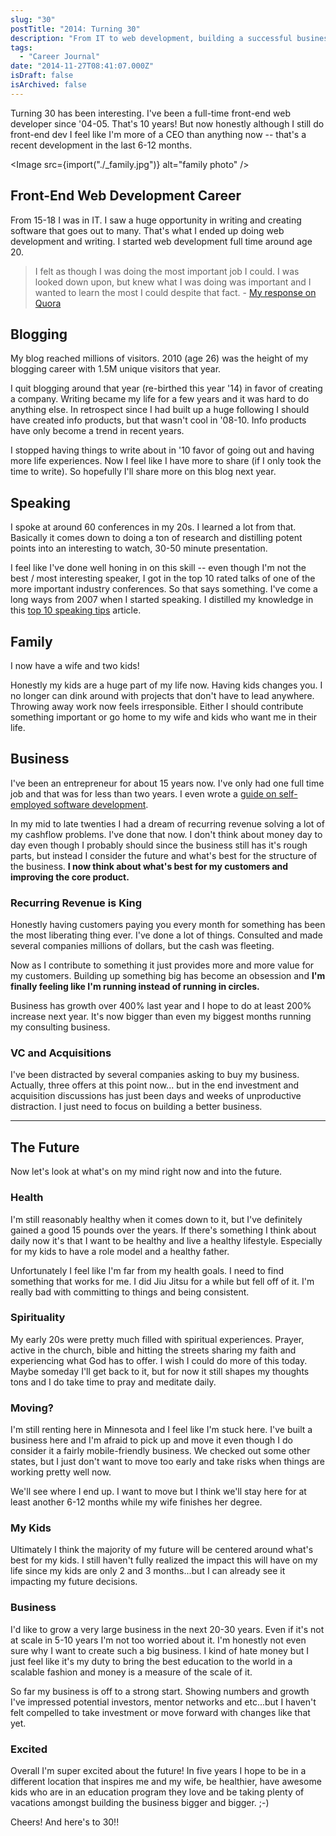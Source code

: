 ```yaml
---
slug: "30"
postTitle: "2014: Turning 30"
description: "From IT to web development, building a successful business, starting a family, and looking ahead to the next chapter."
tags:
  - "Career Journal"
date: "2014-11-27T08:41:07.000Z"
isDraft: false
isArchived: false
---
```



Turning 30 has been interesting. I've been a full-time front-end web developer since '04-05. That's 10 years! But now honestly although I still do front-end dev I feel like I'm more of a CEO than anything now -- that's a recent development in the last 6-12 months.

<Image src={import("./_family.jpg")} alt="family photo" />

## Front-End Web Development Career

From 15-18 I was in IT. I saw a huge opportunity in writing and creating software that goes out to many. That's what I ended up doing web development and writing. I started web development full time around age 20.

> I felt as though I was doing the most important job I could. I was looked down upon, but knew what I was doing was important and I wanted to learn the most I could despite that fact. - [My response on Quora](http://qr.ae/piIkg)

## Blogging

My blog reached millions of visitors. 2010 (age 26) was the height of my blogging career with 1.5M unique visitors that year.

I quit blogging around that year (re-birthed this year '14) in favor of creating a company. Writing became my life for a few years and it was hard to do anything else. In retrospect since I had built up a huge following I should have created info products, but that wasn't cool in '08-10. Info products have only become a trend in recent years.

I stopped having things to write about in '10 favor of going out and having more life experiences. Now I feel like I have more to share (if I only took the time to write). So hopefully I'll share more on this blog next year.

## Speaking

I spoke at around 60 conferences in my 20s. I learned a lot from that. Basically it comes down to doing a ton of research and distilling potent points into an interesting to watch, 30-50 minute presentation.

I feel like I've done well honing in on this skill -- even though I'm not the best / most interesting speaker, I got in the top 10 rated talks of one of the more important industry conferences. So that says something. I've come a long ways from 2007 when I started speaking. I distilled my knowledge in this [top 10 speaking tips](/tech-talks/) article.

## Family

I now have a wife and two kids!

Honestly my kids are a huge part of my life now. Having kids changes you. I no longer can dink around with projects that don't have to lead anywhere. Throwing away work now feels irresponsible. Either I should contribute something important or go home to my wife and kids who want me in their life.

## Business

I've been an entrepreneur for about 15 years now. I've only had one full time job and that was for less than two years. I even wrote a [guide on self-employed software development](/self-employed-software-development-guide).

In my mid to late twenties I had a dream of recurring revenue solving a lot of my cashflow problems. I've done that now. I don't think about money day to day even though I probably should since the business still has it's rough parts, but instead I consider the future and what's best for the structure of the business. **I now think about what's best for my customers and improving the core product.**

### Recurring Revenue is King

Honestly having customers paying you every month for something has been the most liberating thing ever. I've done a lot of things. Consulted and made several companies millions of dollars, but the cash was fleeting.

Now as I contribute to something it just provides more and more value for my customers. Building up something big has become an obsession and **I'm finally feeling like I'm running instead of running in circles.**

Business has growth over 400% last year and I hope to do at least 200% increase next year. It's now bigger than even my biggest months running my consulting business.

### VC and Acquisitions

I've been distracted by several companies asking to buy my business. Actually, three offers at this point now... but in the end investment and acquisition discussions has just been days and weeks of unproductive distraction. I just need to focus on building a better business.

---

## The Future

Now let's look at what's on my mind right now and into the future.

### Health

I'm still reasonably healthy when it comes down to it, but I've definitely gained a good 15 pounds over the years. If there's something I think about daily now it's that I want to be healthy and live a healthy lifestyle. Especially for my kids to have a role model and a healthy father.

Unfortunately I feel like I'm far from my health goals. I need to find something that works for me. I did Jiu Jitsu for a while but fell off of it. I'm really bad with committing to things and being consistent.

### Spirituality

My early 20s were pretty much filled with spiritual experiences. Prayer, active in the church, bible and hitting the streets sharing my faith and experiencing what God has to offer. I wish I could do more of this today. Maybe someday I'll get back to it, but for now it still shapes my thoughts tons and I do take time to pray and meditate daily.

### Moving?

I'm still renting here in Minnesota and I feel like I'm stuck here. I've built a business here and I'm afraid to pick up and move it even though I do consider it a fairly mobile-friendly business. We checked out some other states, but I just don't want to move too early and take risks when things are working pretty well now.

We'll see where I end up. I want to move but I think we'll stay here for at least another 6-12 months while my wife finishes her degree.

### My Kids

Ultimately I think the majority of my future will be centered around what's best for my kids. I still haven't fully realized the impact this will have on my life since my kids are only 2 and 3 months...but I can already see it impacting my future decisions.

### Business

I'd like to grow a very large business in the next 20-30 years. Even if it's not at scale in 5-10 years I'm not too worried about it. I'm honestly not even sure why I want to create such a big business. I kind of hate money but I just feel like it's my duty to bring the best education to the world in a scalable fashion and money is a measure of the scale of it.

So far my business is off to a strong start. Showing numbers and growth I've impressed potential investors, mentor networks and etc...but I haven't felt compelled to take investment or move forward with changes like that yet.

### Excited

Overall I'm super excited about the future! In five years I hope to be in a different location that inspires me and my wife, be healthier, have awesome kids who are in an education program they love and be taking plenty of vacations amongst building the business bigger and bigger. ;-)

Cheers! And here's to 30!!
